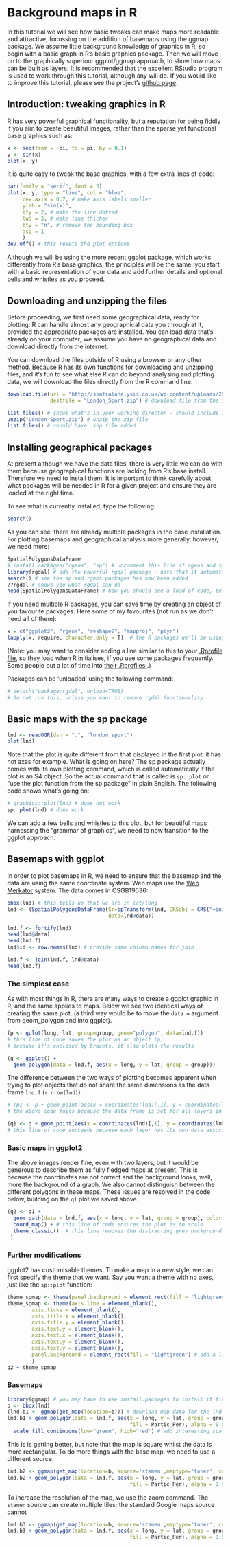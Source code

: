 # Background maps in R
In this tutorial we will see how basic tweaks can make maps more readable and 
attractive, focussing on the addition of basemaps using the ggmap package. 
We assume little background knowledge of graphics in R, so begin with a basic graph
in R's basic graphics package. Then we will move on to the graphically superiour ggplot/ggmap
approach, to show how maps can be built as layers.
It is recommended that the excellent RStudio program is used to work through this 
tutorial, although any will do. If you would like to improve this tutorial, 
please see the project's [github page](https://github.com/Robinlovelace/Creating-maps-in-R/).

## Introduction: tweaking graphics in R
R has very powerful graphical functionality, but a reputation for being fiddly if 
you aim to create beautiful images, rather than the sparse yet functional base graphics
such as:
```r
x <- seq(from = -pi, to = pi, by = 0.1)
y <- sin(x)
plot(x, y)
```

It is quite easy to tweak the base graphics, with a few extra lines of code:
```r
par(family = "serif", font = 5)
plot(x, y, type = "line", col = "blue", 
     cex.axis = 0.7, # make axis labels smaller
     ylab = "sin(x)",
     lty = 2, # make the line dotted
     lwd = 3, # make line thicker
     bty = "n", # remove the bounding box
     asp = 1
     ) 
dev.off() # this resets the plot options
```
Although we will be using the more recent ggplot package, which works differently from R's base graphics,
the principles will be the same: you start with a basic representation of your data and add 
further details and optional bells and whistles as you proceed.

## Downloading and unzipping the files
Before proceeding, we first need some geographical data, ready for plotting.
R can handle almost any geographical data you through at it, provided the appropriate packages 
are installed. You can load data that's already on your computer; we assume you 
have no geographical data and download directly from the internet. 

You can download the files outside of R using a browser or any other method.
Because R has its own functions for downloading and unzipping files, 
and it's fun to see what else R can do beyond analysing and plotting data, 
we will download the files directly from the R command line.

```r
download.file(url = "http://spatialanalysis.co.uk/wp-content/uploads/2010/09/London_Sport.zip", 
              destfile = "London_Sport.zip") # download file from the internet

list.files() # shows what's in your working director - should include zip file
unzip("London_Sport.zip") # unzip the zip file
list.files() # should have .shp file added
```

## Installing geographical packages
At present although we have the data files, there is very little we can do with 
them because geographical functions are lacking from R's base install.
Therefore we need to install them. It is important to think carefully about 
what packages will be needed in R for a given project and ensure they are 
loaded at the right time. 

To see what is currently installed, type the following:
```r
search()
```
As you can see, there are already multiple packages in the base installation. 
For plotting basemaps and geographical analysis more generally, however, 
we need more:
```r
SpatialPolygonsDataFrame
# install.packages("rgeos", "sp") # uncomment this line if rgeos and sp are not already on your system
library(rgdal) # add the powerful rgdal package - note that it automatically loads the sp package also
search() # see the sp and rgeos packages has now been added 
??rgdal # shows you what rgdal can do
head(SpatialPolygonsDataFrame) # now you should see a load of code, telling you the command is available
```
If you need multiple R packages, you can save time by creating an object of you favourite packages.
Here some of my favourites (not run as we don't need all of them):
```r
x = c("ggplot2", "rgeos", "reshape2", "mapproj", "plyr")
lapply(x, require, character.only = T)  # the R packages we'll be using
```
(Note: you may want to consider adding a line similar to this to your
[.Rprofile file](http://www.statmethods.net/interface/customizing.html), 
so they load when R initialises, if you use some packages frequently.
Some people put a lot of time into 
[their .Rprofiles!](http://stackoverflow.com/questions/1189759/expert-r-users-whats-in-your-rprofile).)

Packages can be 'unloaded' using the following command:
```r
# detach("package:rgdal", unload=TRUE) 
# Do not run this, unless you want to remove rgdal functionality
```


## Basic maps with the sp package 
```r
lnd <- readOGR(dsn = ".", "london_sport")
plot(lnd)
```
Note that the plot is quite different from that displayed in the first plot:
it has not axes for example. What is going on here? The sp package actually comes 
with its own plotting command, which is called automatically if the plot is an S4 
object. So the actual command that is called is `sp::plot` or "use the plot function from the 
sp package" in plain English. The following code shows what's going on:
```r
# graphics::plot(lnd) # does not work
sp::plot(lnd) # does work
```

We can add a few bells and whistles to this plot, but for beautiful maps 
harnessing the "grammar of graphics", we need to now transition to the ggplot 
approach.

## Basemaps with ggplot
In order to plot basemaps in R, we need to ensure that the basemap and the 
data are using the same coordinate system. Web maps use the 
[Web Merkator](http://spatialreference.org/ref/sr-org/7483/) system. The data
comes in OSGB19636:
```r
bbox(lnd) # this tells us that we are in lat/long 
lnd <- (SpatialPolygonsDataFrame(Sr=spTransform(lnd, CRSobj = CRS("+init=epsg:4326")),
                                 data=lnd@data))
```

```r
lnd.f <- fortify(lnd)
head(lnd@data)
head(lnd.f)
lnd$id <- row.names(lnd) # provide same column names for join

lnd.f <- join(lnd.f, lnd@data)
head(lnd.f)
```

### The simplest case
As with most things in R, there are many ways to create a ggplot graphic in R, and the 
same applies to maps.  Below we see two identical ways of creating the same plot.
(a third way would be to move the `data =` argument from geom_polygon and into ggplot).
```r
(p <- qplot(long, lat, group=group, geom="polygon", data=lnd.f)) 
# this line of code saves the plot as an object (p) 
# because it's enclosed by bracets, it also plots the results

(q <- ggplot() +
  geom_polygon(data = lnd.f, aes(x = long, y = lat, group = group)))
```

The difference between the two ways of plotting becomes apparent when 
trying to plot objects that do not share the same dimensions as the data frame `lnd.f` (`r nrow(lnd)`).
```r
# (p1 <- p + geom_point(aes(x = coordinates(lnd)[,1], y = coordinates(lnd)[,2])))
# the above code fails because the data frame is set for all layers in qplot - run only to test

(q1 <- q + geom_point(aes(x = coordinates(lnd)[,1], y = coordinates(lnd)[,2])))
# this line of code succeeds because each layer has its own data associated with it
```

### Basic maps in ggplot2
The above images render fine, even with two layers, but it would be 
generous to describe them as fully fledged maps at present. This is 
because the coordinates are not correct and the background looks, well, 
more the background of a graph. We also cannot distinguish between the 
different polygons in these maps. These issues are resolved in the code below, 
building on the `q1` plot we saved above.
```r
(q2 <- q1 + 
  geom_path(data = lnd.f, aes(x = long, y = lat, group = group), color = "white") + 
  coord_map() + # this line of code ensures the plot is to scale
  theme_classic()  # this line removes the distracting grey background
 )
```


### Further modifications
ggplot2 has customisable themes. To make a map in a new style, we can first 
specify the theme that we want. Say you want a theme with no axes, just like 
the `sp::plot` function:
```r
theme_spmap <- theme(panel.background = element_rect(fill = "lightgreen"))
theme_spmap <- theme(axis.line = element_blank(),
        axis.ticks = element_blank(),
        axis.title.x = element_blank(), 
        axis.title.y = element_blank(), 
        axis.text.y = element_blank(),
        axis.text.x = element_blank(),
        axis.text.y = element_blank(),
        axis.text.y = element_blank(),
        panel.background = element_rect(fill = "lightgreen") # add a light green background, for fun
        )
q2 + theme_spmap
```

### Basemaps
```r
library(ggmap) # you may have to use install.packages to install it first
b <- bbox(lnd)
(lnd.b1 <- ggmap(get_map(location=b))) # download map data for the lnd data and plot
lnd.b1 + geom_polygon(data = lnd.f, aes(x = long, y = lat, group = group,
                                        fill = Partic_Per), alpha = 0.5) +
  scale_fill_continuous(low="green", high="red") # add interesting scale
```
This is is getting better, but note that the map is square whilst the 
data is more rectangular. To do more things with the base map, we need to 
use a different source.

```r
lnd.b2 <- ggmap(get_map(location=b, source='stamen',maptype='toner', crop=T))
lnd.b2 + geom_polygon(data = lnd.f, aes(x = long, y = lat, group = group,
                                        fill = Partic_Per), alpha = 0.5)

```

To increase the resolution of the map, we use the zoom command. The `stamen` source 
can create multiple tiles; the standard Google maps source cannot

```r
lnd.b3 <- ggmap(get_map(location=b, source='stamen',maptype='toner', crop=T, zoom = 11))
lnd.b3 + geom_polygon(data = lnd.f, aes(x = long, y = lat, group = group,
                                        fill = Partic_Per), alpha = 0.5)

```




